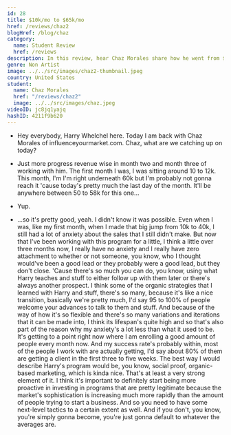 ```yaml
---
id: 28
title: $10k/mo to $65k/mo
href: /reviews/chaz2
blogHref: /blog/chaz
category:
  name: Student Review
  href: /reviews
description: In this review, hear Chaz Morales share how he went from $10k/mo to $65k/mo in 60 days helping holistic coaches generate leads with Instagram.
genre: Non Artist
image: ../../src/images/chaz2-thumbnail.jpeg
country: United States
student:
  name: Chaz Morales
  href: "/reviews/chaz2"
  image: ../../src/images/chaz.jpeg
videoID: jc8jq1yajq
hashID: 4211f9b620
---
```


- Hey everybody, Harry Whelchel here. Today I am back with Chaz Morales of influenceyourmarket.com. Chaz, what are we catching up on today?

- Just more progress revenue wise in month two and month three of working with him. The first month I was, I was sitting around 10 to 12k. This month, I'm I'm right underneath 60k but I'm probably not gonna reach it 'cause today's pretty much the last day of the month. It'll be anywhere between 50 to 58k for this one...

- Yup.

- ...so it's pretty good, yeah. I didn't know it was possible. Even when I was, like my first month, when I made that big jump from 10k to 40k, I still had a lot of anxiety about the sales that I still didn't make. But now that I've been working with this program for a little, I think a little over three months now, I really have no anxiety and I really have zero attachment to whether or not someone, you know, who I thought would've been a good lead or they probably were a good lead, but they don't close. 'Cause there's so much you can do, you know, using what Harry teaches and stuff to either follow up with them later or there's always another prospect. I think some of the organic strategies that I learned with Harry and stuff, there's so many, because it's like a nice transition, basically we're pretty much, I'd say 95 to 100% of people welcome your advances to talk to them and stuff. And because of the way of how it's so flexible and there's so many variations and iterations that it can be made into, I think its lifespan's quite high and so that's also part of the reason why my anxiety's a lot less than what it used to be. It's getting to a point right now where I am enrolling a good amount of people every month now. And my success rate's probably within, most of the people I work with are actually getting, I'd say about 80% of them are getting a client in the first three to five weeks. The best way I would describe Harry's program would be, you know, social proof, organic-based marketing, which is kinda nice. That's at least a very strong element of it. I think it's important to definitely start being more proactive in investing in programs that are pretty legitimate because the market's sophistication is increasing much more rapidly than the amount of people trying to start a business. And so you need to have some next-level tactics to a certain extent as well. And if you don't, you know, you're simply gonna become, you're just gonna default to whatever the averages are.
